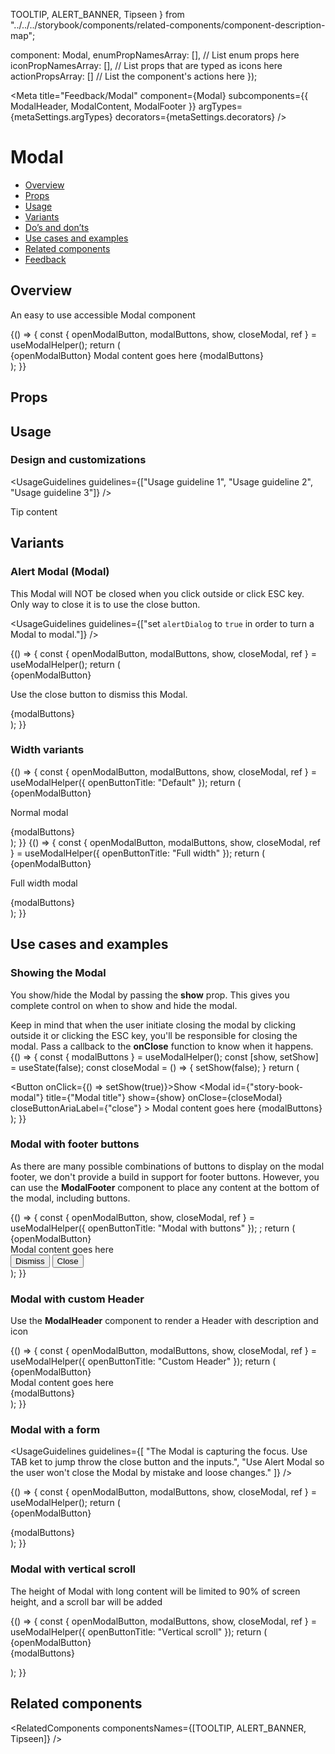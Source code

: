   TOOLTIP,
  ALERT_BANNER,
  Tipseen
} from "../../../storybook/components/related-components/component-description-map";

  component: Modal,
  enumPropNamesArray: [], // List enum props here
  iconPropNamesArray: [], // List props that are typed as icons here
  actionPropsArray: [] // List the component's actions here
});

<Meta
  title="Feedback/Modal"
  component={Modal}
  subcomponents={{ ModalHeader, ModalContent, ModalFooter }}
  argTypes={metaSettings.argTypes}
  decorators={metaSettings.decorators}
/>

<!--- Component documentation -->

# Modal

- [Overview](#overview)
- [Props](#props)
- [Usage](#usage)
- [Variants](#variants)
- [Do’s and don’ts](#dos-and-donts)
- [Use cases and examples](#use-cases-and-examples)
- [Related components](#related-components)
- [Feedback](#feedback)

## Overview

An easy to use accessible Modal component

<Canvas>
  <Story name="Overview">
    {() => {
      const { openModalButton, modalButtons, show, closeModal, ref } = useModalHelper();
      return (
        <div>
          {openModalButton}
          <Modal
            id={"story-book-modal"}
            title={"Modal title"}
            triggerElement={ref.current}
            show={show}
            onClose={closeModal}
            closeButtonAriaLabel={"close"}
          >
            <ModalContent>Modal content goes here</ModalContent>
            <ModalFooter>{modalButtons}</ModalFooter>
          </Modal>
        </div>
      );
    }}
  </Story>
</Canvas>

## Props

<ArgsTable of={Modal} />

## Usage

### Design and customizations

<UsageGuidelines guidelines={["Usage guideline 1", "Usage guideline 2", "Usage guideline 3"]} />

<Tip title="Not what you were looking for?">Tip content</Tip>

## Variants

### Alert Modal (Modal)

This Modal will NOT be closed when you click outside or click ESC key. Only way to close it is to use the close button.

<UsageGuidelines guidelines={["set `alertDialog` to `true` in order to turn a Modal to modal."]} />

<Canvas>
  <Story name="Alert Modal">
    {() => {
      const { openModalButton, modalButtons, show, closeModal, ref } = useModalHelper();
      return (
        <div>
          {openModalButton}
          <Modal
            id={"story-book-modal"}
            title={"Modal title"}
            triggerElement={ref.current}
            show={show}
            onClose={closeModal}
            alertDialog
            closeButtonAriaLabel={"close"}
          >
            <p>Use the close button to dismiss this Modal.</p>
            <ModalFooter>{modalButtons}</ModalFooter>
          </Modal>
        </div>
      );
    }}
  </Story>
</Canvas>

### Width variants

<Canvas>
  <Story name="Width variants - Normal">
    {() => {
      const { openModalButton, modalButtons, show, closeModal, ref } = useModalHelper({
        openButtonTitle: "Default"
      });
      return (
        <div>
          {openModalButton}
          <Modal
            id={"story-book-modal"}
            title={"Modal title"}
            triggerElement={ref.current}
            show={show}
            onClose={closeModal}
            closeButtonAriaLabel={"close"}
            width={Modal.Width.DEFAULT}
          >
            <p>Normal modal</p>
            <ModalFooter>{modalButtons}</ModalFooter>
          </Modal>
        </div>
      );
    }}
  </Story>
  <Story name="Width variants - Full">
    {() => {
      const { openModalButton, modalButtons, show, closeModal, ref } = useModalHelper({
        openButtonTitle: "Full width"
      });
      return (
        <div>
          {openModalButton}
          <Modal
            id={"story-book-modal"}
            title={"Modal title"}
            triggerElement={ref.current}
            show={show}
            onClose={closeModal}
            width={Modal.Width.FULL_WIDTH}
            closeButtonAriaLabel={"close"}
          >
            <p>Full width modal</p>
            <ModalFooter>{modalButtons}</ModalFooter>
          </Modal>
        </div>
      );
    }}
  </Story>
</Canvas>

## Use cases and examples

### Showing the Modal

You show/hide the Modal by passing the <b>show</b> prop. This gives you complete control on when to show and hide the modal.

Keep in mind that when the user initiate closing the modal by clicking outside it or clicking the ESC key, you'll be responsible for closing the modal.
Pass a callback to the <b>onClose</b> function to know when it happens.
<Canvas>
  <Story name="Showing the Modal">
    {() => {
      const { modalButtons } = useModalHelper();
      const [show, setShow] = useState(false);
      const closeModal = () => {
        setShow(false);
      }
      return (
        <div>
          <Button onClick={() => setShow(true)}>Show</Button>
          <Modal
            id={"story-book-modal"}
            title={"Modal title"}
            show={show}
            onClose={closeModal}
            closeButtonAriaLabel={"close"}
          >
            <ModalContent>Modal content goes here</ModalContent>
            <ModalFooter>{modalButtons}</ModalFooter>
          </Modal>
        </div>
      );
    }}
  </Story>
</Canvas>


### Modal with footer buttons

As there are many possible combinations of buttons to display on the modal footer, we don't provide a build in support for footer buttons.
However, you can use the <b>ModalFooter</b> component to place any content at the bottom of the modal, including buttons.

<Canvas>
  <Story name="Modal with footer buttons">
    {() => {
      const { openModalButton, show, closeModal, ref } = useModalHelper({
        openButtonTitle: "Modal with buttons"
      });
      ;
      return (
        <div>
          {openModalButton}
          <Modal
            id={"story-book-modal"}
            title={"Modal title"}
            triggerElement={ref.current}
            show={show}
            onClose={closeModal}
            closeButtonAriaLabel={"close"}
          >
            <ModalHeader title={"Modal Title"} description={"Modal description goes here"} icon={Settings} />
            <div>Modal content goes here</div>
            <ModalFooter className="monday-storybook-modal-new-buttons">
              <Button kind={Button.kinds.SECONDARY} onClick={closeModal}>Dismiss</Button>
              <Button onClick={closeModal}>Close</Button>
            </ModalFooter>
          </Modal>
        </div>
      );
    }}
  </Story>
</Canvas>


### Modal with custom Header

Use the <b>ModalHeader</b> component to render a Header with description and icon

<Canvas>
  <Story name="Modal with custom Header">
    {() => {
      const { openModalButton, modalButtons, show, closeModal, ref } = useModalHelper({
        openButtonTitle: "Custom Header"
      });
      return (
        <div>
          {openModalButton}
          <Modal
            id={"story-book-modal"}
            title={"Modal title"}
            triggerElement={ref.current}
            show={show}
            onClose={closeModal}
            closeButtonAriaLabel={"close"}
          >
            <ModalHeader title={"Modal Title"} description={"Modal description goes here"} icon={Settings} />
            <div>Modal content goes here</div>
            <ModalFooter>{modalButtons}</ModalFooter>
          </Modal>
        </div>
      );
    }}
  </Story>
</Canvas>

### Modal with a form

<UsageGuidelines
  guidelines={[
    "The Modal is capturing the focus. Use TAB ket to jump throw the close button and the inputs.",
    "Use Alert Modal so the user won't close the Modal by mistake and loose changes."
  ]}
/>

<Canvas>
  <Story name="Form Modal">
    {() => {
      const { openModalButton, modalButtons, show, closeModal, ref } = useModalHelper();
      return (
        <div>
          {openModalButton}
          <Modal
            id={"story-book-modal"}
            title={"Modal title"}
            triggerElement={ref.current}
            show={show}
            onClose={closeModal}
            alertDialog
            closeButtonAriaLabel={"close"}
          >
            <ModalContent>
              <form>
                <TextField title="Your Name" autoFocus size={TextField.sizes.MEDIUM} placeholder="John Doe" />
                <TextField title="Email" size={TextField.sizes.MEDIUM} placeholder="email@monday.com" />
                <TextField title="Email" size={TextField.sizes.MEDIUM} placeholder="email@monday.com" />
                <TextField title="Email" size={TextField.sizes.MEDIUM} placeholder="email@monday.com" />
                <TextField title="Email" size={TextField.sizes.MEDIUM} placeholder="email@monday.com" />
              </form>
            </ModalContent>
            <ModalFooter>{modalButtons}</ModalFooter>
          </Modal>
        </div>
      );
    }}
  </Story>
</Canvas>

### Modal with vertical scroll

The height of Modal with long content will be limited to 90% of screen height, and a scroll bar will be added

<Canvas>
  <Story name="Modal with vertical scroll">
    {() => {
      const { openModalButton, modalButtons, show, closeModal, ref } = useModalHelper({
        openButtonTitle: "Vertical scroll"
      });
      return (
        <div>
          {openModalButton}
          <Modal
            id={"story-book-modal"}
            title={"Modal title"}
            triggerElement={ref.current}
            show={show}
            onClose={closeModal}
            closeButtonAriaLabel={"close"}
          >
            <form>
              <TextField title="Your Name" size={TextField.sizes.MEDIUM} placeholder="John Doe" />
              <TextField title="Your Name" size={TextField.sizes.MEDIUM} placeholder="John Doe" />
              <TextField title="Your Name" size={TextField.sizes.MEDIUM} placeholder="John Doe" />
              <TextField title="Your Name" size={TextField.sizes.MEDIUM} placeholder="John Doe" />
              <TextField title="Your Name" size={TextField.sizes.MEDIUM} placeholder="John Doe" />
              <TextField title="Your Name" size={TextField.sizes.MEDIUM} placeholder="John Doe" />
              <TextField title="Your Name" size={TextField.sizes.MEDIUM} placeholder="John Doe" />
              <TextField title="Your Name" size={TextField.sizes.MEDIUM} placeholder="John Doe" />
              <TextField title="Your Name" size={TextField.sizes.MEDIUM} placeholder="John Doe" />
              <TextField title="Your Name" size={TextField.sizes.MEDIUM} placeholder="John Doe" />
              <TextField title="Your Name" size={TextField.sizes.MEDIUM} placeholder="John Doe" />
              <TextField title="Your Name" size={TextField.sizes.MEDIUM} placeholder="John Doe" />
              <TextField title="Your Name" size={TextField.sizes.MEDIUM} placeholder="John Doe" />
              <TextField title="Your Name" size={TextField.sizes.MEDIUM} placeholder="John Doe" />
              <TextField title="Your Name" size={TextField.sizes.MEDIUM} placeholder="John Doe" />
              <TextField title="Your Name" size={TextField.sizes.MEDIUM} placeholder="John Doe" />
              <TextField title="Your Name" size={TextField.sizes.MEDIUM} placeholder="John Doe" />
              <TextField title="Email" size={TextField.sizes.MEDIUM} placeholder="email@monday.com" />
              <TextField title="Email" size={TextField.sizes.MEDIUM} placeholder="email@monday.com" />
              <TextField title="Email" size={TextField.sizes.MEDIUM} placeholder="email@monday.com" />
              <TextField title="Email" size={TextField.sizes.MEDIUM} placeholder="email@monday.com" />
              <TextField title="Email" size={TextField.sizes.MEDIUM} placeholder="email@monday.com" />
              <TextField title="Email" size={TextField.sizes.MEDIUM} placeholder="email@monday.com" />
              <TextField title="Email" size={TextField.sizes.MEDIUM} placeholder="email@monday.com" />
              <TextField title="Email" size={TextField.sizes.MEDIUM} placeholder="email@monday.com" />
              <TextField title="Email" size={TextField.sizes.MEDIUM} placeholder="email@monday.com" />
              <TextField title="Email" size={TextField.sizes.MEDIUM} placeholder="email@monday.com" />
              <TextField title="Email" size={TextField.sizes.MEDIUM} placeholder="email@monday.com" />
              <TextField title="Email" size={TextField.sizes.MEDIUM} placeholder="email@monday.com" />
              <TextField title="Email" size={TextField.sizes.MEDIUM} placeholder="email@monday.com" />
              <TextField title="Email" size={TextField.sizes.MEDIUM} placeholder="email@monday.com" />
              <TextField title="Email" size={TextField.sizes.MEDIUM} placeholder="email@monday.com" />
              <TextField title="Email" size={TextField.sizes.MEDIUM} placeholder="email@monday.com" />
              <TextField title="Email" size={TextField.sizes.MEDIUM} placeholder="email@monday.com" />
              <TextField title="Email" size={TextField.sizes.MEDIUM} placeholder="email@monday.com" />
              <TextField title="Email" size={TextField.sizes.MEDIUM} placeholder="email@monday.com" />
            </form>
            <ModalFooter>{modalButtons}</ModalFooter>
          </Modal>
        </div>
      );
    }}
  </Story>
</Canvas>

## Related components

<RelatedComponents componentsNames={[TOOLTIP, ALERT_BANNER, Tipseen]} />
